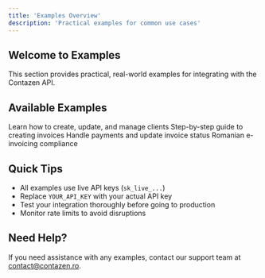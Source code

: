 ```yaml
---
title: 'Examples Overview'
description: 'Practical examples for common use cases'
---
```


## Welcome to Examples

This section provides practical, real-world examples for integrating with the Contazen API.

## Available Examples

<CardGroup cols={2}>
  <Card
    title="Client Management"
    icon="users"
    href="/examples/client-management"
  >
    Learn how to create, update, and manage clients
  </Card>
  <Card
    title="Invoice Creation"
    icon="file-invoice"
    href="/examples/invoice-creation"
  >
    Step-by-step guide to creating invoices
  </Card>
  <Card
    title="Payment Processing"
    icon="credit-card"
    href="/examples/payment-processing"
  >
    Handle payments and update invoice status
  </Card>
  <Card
    title="E-Factura Integration"
    icon="file-code"
    href="/examples/e-factura-integration"
  >
    Romanian e-invoicing compliance
  </Card>
</CardGroup>

## Quick Tips

- All examples use live API keys (`sk_live_...`)
- Replace `YOUR_API_KEY` with your actual API key
- Test your integration thoroughly before going to production
- Monitor rate limits to avoid disruptions

## Need Help?

If you need assistance with any examples, contact our support team at contact@contazen.ro.